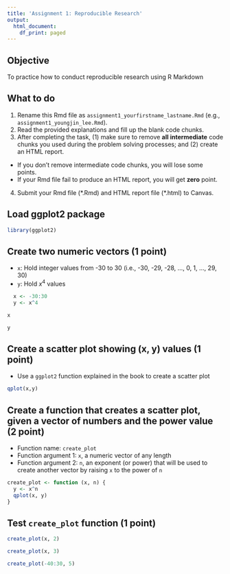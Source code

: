 ---
title: 'Assignment 1: Reproducible Research'
output:
  html_document:
    df_print: paged
---

## Objective

To practice how to conduct reproducible research using R Markdown

## What to do

1. Rename this Rmd file as `assignment1_yourfirstname_lastname.Rmd` (e.g., `assignment1_youngjin_lee.Rmd`).
2. Read the provided explanations and fill up the blank code chunks.
3. After completing the task, (1) make sure to remove **all intermediate** code chunks you used during the problem solving processes; and (2) create an HTML report.
  - If you don't remove intermediate code chunks, you will lose some points.
  - If your Rmd file fail to produce an HTML report, you will get **zero** point. 
4. Submit your Rmd file (\*.Rmd) and HTML report file (\*.html) to Canvas.

## Load ggplot2 package

```{r}
library(ggplot2)
```

## Create two numeric vectors (1 point)

- `x`: Hold integer values from -30 to 30 (i.e., -30, -29, -28, ..., 0, 1, ..., 29, 30)
- `y`: Hold $x^4$ values 

```{r}
  x <- -30:30
  y <- x^4
```


```{r}
x
```

```{r}
y
```

## Create a scatter plot showing (x, y) values (1 point)

- Use a `ggplot2` function explained in the book to create a scatter plot

```{r}
qplot(x,y)
```

## Create a function that creates a scatter plot, given a vector of numbers and the power value (2 point)

- Function name: `create_plot`
- Function argument 1: `x`, a numeric vector of any length
- Function argument 2: `n`, an exponent (or power) that will be used to create another vector by raising `x` to the power of `n`

```{r}
create_plot <- function (x, n) {
  y <- x^n
  qplot(x, y)
}
```

## Test `create_plot` function (1 point)

```{r}
create_plot(x, 2)
```

```{r}
create_plot(x, 3)
```

```{r}
create_plot(-40:30, 5)
```
